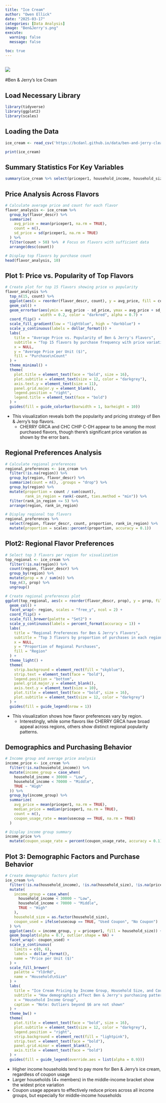 ```yaml
---
title: "Ice Cream"
author: "Owen Ellick"
date: "2025-03-17"
categories: [Data Analysis]
image: "Ben&Jerry's.png"
execute: 
  warning: false
  message: false

toc: true
---
```


## ![](Ben&Jerry's.png)

#Ben & Jerry's Ice Cream

## Load Necessary Library

```r
library(tidyverse)
library(ggplot2)
library(scales)
```

## Loading the Data

```r
ice_cream <- read_csv('https://bcdanl.github.io/data/ben-and-jerry-cleaned.csv')

print(ice_cream)
```
## Summary Statistics For Key Variables

```r
summary(ice_cream %>% select(priceper1, household_income, household_size))

```

## Price Analysis Across Flavors
```r
# Calculate average price and count for each flavor
flavor_analysis <- ice_cream %>%
  group_by(flavor_descr) %>%
  summarize(
    avg_price = mean(priceper1, na.rm = TRUE),
    count = n(),
    sd_price = sd(priceper1, na.rm = TRUE)
  ) %>%
  filter(count > 50) %>%  # Focus on flavors with sufficient data
  arrange(desc(count))

# Display top flavors by purchase count
head(flavor_analysis, 10)
```

## Plot 1: Price vs. Popularity of Top Flavors

```r
# Create plot for top 15 flavors showing price vs popularity
flavor_analysis %>%
  top_n(15, count) %>%
  ggplot(aes(x = reorder(flavor_descr, count), y = avg_price, fill = count)) +
  geom_col() +
  geom_errorbar(aes(ymin = avg_price - sd_price, ymax = avg_price + sd_price), 
                width = 0.2, color = "darkred", alpha = 0.7) +
  coord_flip() +
  scale_fill_gradient(low = "lightblue", high = "darkblue") +
  scale_y_continuous(labels = dollar_format()) +
  labs(
    title = "Average Price vs. Popularity of Ben & Jerry's Flavors",
    subtitle = "Top 15 flavors by purchase frequency with price variation",
    x = NULL,
    y = "Average Price per Unit ($)",
    fill = "Purchase\nCount"
  ) +
  theme_minimal() +
  theme(
    plot.title = element_text(face = "bold", size = 16),
    plot.subtitle = element_text(size = 12, color = "darkgrey"),
    axis.text.y = element_text(size = 11),
    panel.grid.major.y = element_blank(),
    legend.position = "right",
    legend.title = element_text(face = "bold")
  ) +
  guides(fill = guide_colorbar(barwidth = 1, barheight = 10))
```
- This visualization reveals both the popularity and pricing strategy of Ben & Jerry's top flavors. 
  - CHERRY GRCA and CHC CHIP C-DH  appear to be among the most purchased flavors, though there's significant price variation as shown by the error bars.

## Regional Preferences Analysis

```r
# Calculate regional preferences
regional_preferences <- ice_cream %>%
  filter(!is.na(region)) %>%
  group_by(region, flavor_descr) %>%
  summarize(count = n(), .groups = "drop") %>%
  group_by(region) %>%
  mutate(proportion = count / sum(count),
         rank_in_region = rank(-count, ties.method = "min")) %>%
  filter(rank_in_region <= 5) %>%
  arrange(region, rank_in_region)

# Display regional top flavors
regional_preferences %>%
  select(region, flavor_descr, count, proportion, rank_in_region) %>%
  mutate(proportion = scales::percent(proportion, accuracy = 0.1))
```

## Plot2: Regional Flavor Preferences
```r
# Select top 3 flavors per region for visualization
top_regional <- ice_cream %>%
  filter(!is.na(region)) %>%
  count(region, flavor_descr) %>%
  group_by(region) %>%
  mutate(prop = n / sum(n)) %>%
  top_n(3, prop) %>%
  ungroup()

# Create regional preferences plot
ggplot(top_regional, aes(x = reorder(flavor_descr, prop), y = prop, fill = region)) +
  geom_col() +
  facet_wrap(~ region, scales = "free_y", ncol = 2) +
  coord_flip() +
  scale_fill_brewer(palette = "Set2") +
  scale_y_continuous(labels = percent_format(accuracy = 1)) +
  labs(
    title = "Regional Preferences for Ben & Jerry's Flavors",
    subtitle = "Top 3 flavors by proportion of purchases in each region",
    x = NULL,
    y = "Proportion of Regional Purchases",
    fill = "Region"
  ) +
  theme_light() +
  theme(
    strip.background = element_rect(fill = "skyblue"),
    strip.text = element_text(face = "bold"),
    legend.position = "bottom",
    panel.grid.major.y = element_blank(),
    axis.text.y = element_text(size = 10),
    plot.title = element_text(face = "bold", size = 16),
    plot.subtitle = element_text(size = 12, color = "darkgrey")
  ) +
  guides(fill = guide_legend(nrow = 1))
```
- This visualization shows how flavor preferences vary by region. 
  - Interestingly, while some flavors like CHERRY GRCA have broad appeal across regions, others show distinct regional popularity patterns.

## Demographics and Purchasing Behavior
```r
# Income group and average price analysis
income_price <- ice_cream %>%
  filter(!is.na(household_income)) %>%
  mutate(income_group = case_when(
    household_income < 30000 ~ "Low",
    household_income < 70000 ~ "Middle",
    TRUE ~ "High"
  )) %>%
  group_by(income_group) %>%
  summarize(
    avg_price = mean(priceper1, na.rm = TRUE),
    median_price = median(priceper1, na.rm = TRUE),
    count = n(),
    coupon_usage_rate = mean(usecoup == TRUE, na.rm = TRUE)
  )

# Display income group summary
income_price %>%
  mutate(coupon_usage_rate = percent(coupon_usage_rate, accuracy = 0.1))
```
## Plot 3: Demographic Factors and Purchase Behavior
```r
# Create demographic factors plot
ice_cream %>%
  filter(!is.na(household_income), !is.na(household_size), !is.na(priceper1)) %>%
  mutate(
    income_group = case_when(
      household_income < 30000 ~ "Low",
      household_income < 70000 ~ "Middle",
      TRUE ~ "High"
    ),
    household_size = as.factor(household_size),
    coupon_used = ifelse(usecoup == TRUE, "Used Coupon", "No Coupon")
  ) %>%
  ggplot(aes(x = income_group, y = priceper1, fill = household_size)) +
  geom_boxplot(alpha = 0.7, outlier.shape = NA) +
  facet_wrap(~ coupon_used) +
  scale_y_continuous(
    limits = c(0, 6),
    labels = dollar_format(),
    name = "Price per Unit ($)"
  ) +
  scale_fill_brewer(
    palette = "YlOrRd",
    name = "Household\nSize"
  ) +
  labs(
    title = "Ice Cream Pricing by Income Group, Household Size, and Coupon Usage",
    subtitle = "How demographics affect Ben & Jerry's purchasing patterns",
    x = "Household Income Group",
    caption = "Note: Outliers beyond $6 are not shown"
  ) +
  theme_bw() +
  theme(
    plot.title = element_text(face = "bold", size = 16),
    plot.subtitle = element_text(size = 12, color = "darkgrey"),
    legend.position = "right",
    strip.background = element_rect(fill = "lightpink"),
    strip.text = element_text(face = "bold"),
    panel.grid.minor = element_blank(),
    axis.title = element_text(face = "bold")
  ) +
  guides(fill = guide_legend(override.aes = list(alpha = 0.9)))
```

- Higher income households tend to pay more for Ben & Jerry's ice cream, regardless of coupon usage
- Larger households (4+ members) in the middle-income bracket show the widest price variation
- Coupon usage appears to effectively reduce prices across all income groups, but especially for middle-income households
